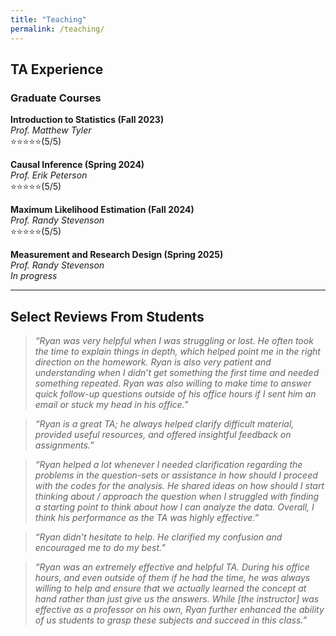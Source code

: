 ```yaml
---
title: "Teaching"
permalink: /teaching/
---
```


## TA Experience

### Graduate Courses

**Introduction to Statistics (Fall 2023)**  
*Prof. Matthew Tyler*  
⭐️⭐️⭐️⭐️️⭐️(5/5)

**Causal Inference (Spring 2024)**  
*Prof. Erik Peterson*  
️⭐️⭐️⭐️⭐️️⭐️(5/5)

**Maximum Likelihood Estimation (Fall 2024)**  
*Prof. Randy Stevenson*  
⭐️⭐️⭐️⭐️️⭐️(5/5) 

**Measurement and Research Design (Spring 2025)**  
*Prof. Randy Stevenson*  
*In progress*

---

## Select Reviews From Students

> *"Ryan was very helpful when I was struggling or lost. He often took the time to explain things in depth, which helped point me in the right direction on the homework. Ryan is also very patient and understanding when I didn't get something the first time and needed something repeated. Ryan was also willing to make time to answer quick follow-up questions outside of his office hours if I sent him an email or stuck my head in his office."*

> *"Ryan is a great TA; he always helped clarify difficult material, provided useful resources, and offered insightful feedback on assignments."*

> *"Ryan helped a lot whenever I needed clarification regarding the problems in the question-sets or assistance in how should I proceed with the codes for the analysis. He shared ideas on how should I start thinking about / approach the question when I struggled with finding a starting point to think about how I can analyze the data. Overall, I think his performance as the TA was highly effective."*

> *"Ryan didn't hesitate to help. He clarified my confusion and encouraged me to do my best."*

> *"Ryan was an extremely effective and helpful TA. During his office hours, and even outside of them if he had the time, he was always willing to help and ensure that we actually learned the concept at hand rather than just give us the answers. While [the instructor] was effective as a professor on his own, Ryan further enhanced the ability of us students to grasp these subjects and succeed in this class."*